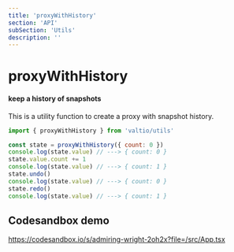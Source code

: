 ```yaml
---
title: 'proxyWithHistory'
section: 'API'
subSection: 'Utils'
description: ''
---
```


# proxyWithHistory

#### keep a history of snapshots

This is a utility function to create a proxy with snapshot history.

```js
import { proxyWithHistory } from 'valtio/utils'

const state = proxyWithHistory({ count: 0 })
console.log(state.value) // ---> { count: 0 }
state.value.count += 1
console.log(state.value) // ---> { count: 1 }
state.undo()
console.log(state.value) // ---> { count: 0 }
state.redo()
console.log(state.value) // ---> { count: 1 }
```

## Codesandbox demo

https://codesandbox.io/s/admiring-wright-2oh2x?file=/src/App.tsx
